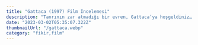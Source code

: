 ```yaml
---
title: "Gattaca (1997) Film İncelemesi"
description: "Tanrının zar atmadığı bir evren, Gattaca’ya hoşgeldiniz… Günümüze çok yakın bir gelecekte, insanlık artık doğacak bebeklerin genleri üzerinde değişiklik yapabilen bir teknoloji geliştirmiş durumda."
date: "2023-03-02T05:35:07.322Z"
thumbnailUrl: "/gattaca.webp"
category: "fikir,film"
---
```


<Date text="3 Mart 2023" />
<Title text="Gattaca (1997) Film İncelemesi" />
<Subtitle text="Tanrının zar atmadığı bir evren, Gattaca’ya hoşgeldiniz…" />

<Image src="/gattaca.webp" alt="politik dogruculuk" />

Günümüze çok yakın bir gelecekte, insanlık artık doğacak bebeklerin genleri üzerinde değişiklik yapabilen bir teknoloji geliştirmiş durumda. En başta amaçları hastalıklarından arınmış sağlıklı bir toplum yaratmak iken, bu teknolojiyi güçlü, zeki, kusursuza yakın bebekler oluşturmaya, hatta doğacak bebeklerin göz renginin bile belirlenmesinde kullanmaya başladılar.

Vincent genetik çalışmanın ürünü olarak değil normal yollarla dünyaya gelen bir çocuktur. Bu da onun potansiyel bazı hastalıklar ve negatif genetik özelliklerle doğmasına sebep olur. Bilim, Vincent doğduğu anda onun muhtemel sağlık problemlerini bir rapor halinde aileye sunar.

<Quote
  text="Nörolojik problem %60 olasılık,
    Ağır Depresyon %42 olasılık,
    Dikkat eksikliği %89 olasılık,
    Kalp hastalığı %99 olasılık,
    Tahmini yaşam süresi 30.2 yıl
"
/>

Vücudu yaşıtlarına göre zayıf, gözleri iyi görmüyordu. Ailesi, Vincent’e bir kardeş yapmaya karar verdi. Ama bu sefer risk almak istemediler. Parası olan insanların default tercihi olan “Tasarlanmış Bebek” yapmak üzere hastaneye gittiler. Burada yeni bebeklerini en iyi özellikleriyle seçtiler ve Vincent’in kardeşi dünyaya geldi. Vincent, kardeşinin gölgesinde büyümeye devam etti. Kardeşini hiç bir konuda yenemiyordu çünkü kardeşinin genleri her alanda ondan daha iyiydi. Yüzme yarışlarında hiç bir zaman kardeşini yenemiyordu. Zaman içinde Vincent, uzaya merak saldı. Artık yeni bir hayali vardı: Astronot olmak.

Gattaca evreninde kalifiye mesleklerin hepsi “Tasarlanmış Bebekler” kontrolündeydi. Şirketler, kendilerince haklı olarak, potansiyeli çok daha kuvvetli insanları istihdam etmeyi tercih ediyordu. Bu da normal doğanların ancak vasıf gerektirmeyen işlerde çalışabileceği anlamına geliyordu. Vincent astronot olarak çalışmak istediği “Gattaca” şirketine ancak temizlik görevlisi olarak girebildi. Buna karşılık Vincent, hayatı hiç de kaderine boyun eğerek yaşayan biri olmadı.

Zaman içinde Vincent, çok başarılı bir yüzücü olan ancak bir trafik kazası sonucu felç kalan Jerome ile bir anlaşma yapıp onun kimliğini kendisiyle değiştirdi. Artık Vincent, Jerome’a benzemek için ameliyatlar geçiriyor, onun parmak izini, kanını, idrarını Gattaca şirketinde astronot olmak için kullanıyordu. Jerome da bu anlaşmadan komisyon almakla birlikte belki de asıl amacı kendine yaşamak için bir amaç aramasıydı. Vincent, Jerome olarak şirkette önemli bir mevkiye kadar gelmiş oldu. Artık önünde asıl hedefi olan uzaya gidecek olan ekibin parçası olmak vardı.

Vincent hedefine adım adım yaklaşırken Gattaca şirketinde yaşanan bir cinayetle her şey alt üst oluyor ve bu evrene polisiye gerilimin de dahil olmasıyla birlikte film ayrı bir boyut kazanıyor.

Gattaca, muhteşem kurgulanmış bir evrene “kaybeden” olarak başlamış Vincent’in var olma mücadelesini izlediğimiz bir bilim kurgu gerilim filmi.
Bilimkurgu izlemeyi sevip üzerine düşünmeyi sevenlerin kesinlikle kaçırmaması gerektiğini düşünüyoruz.

Yazının devamında böyle bir öjeni distopyasında aklımızda kalan etkileyici kısımları, üzerine bir iki kelam etmek istediğimiz bazı konulardan bahsedeceğiz.

<Subheader text="Yeni Bir Eşitsizlik Tipi: Üst İnsan" />

Filmin önemli sahnelerinden birinde doktor, çocuk yapmak üzere gelen aileye şu cümleyi kuruyor: “Çocuğunuza olabilecek en iyi başlangıcı vermek için geldiniz.” Bir evren düşünün ki, herkes doğacak çocuğunun tüm özelliklerini sipariş vererek seçme şansına sahip olsun. Böyle bir dünyada, bunu tercih etmeyen ebeveynlerin çocuklarının hayatta başkalarına kıyasla başarılı olma şansları neredeyse yok.

Doğduğumuz aile ve ortam, geleceğimiz üzerinde zaten yeterince etkiliyken bir de tasarlanmış bebeklerin bedenen ve ruhen bizden daha güçlü ve sağlıklı doğması ile, hayat “doğal bebekler” için kaybeden olarak başlıyor. Her konuda olduğu gibi ekonomi, bu eşitsizliğin temelini oluşturmuş. Maddi açıdan güçsüz aileler çocuklarını normal yollarla doğurmak zorunda kalıp, çocuklarına iyi bir gelecek sağlayamıyor.

Şirketler personel yatırımlarını sağlıklı, güçlü, akıllılığı bilimle kanıtlanmış seçilmiş kişilere yaparken bizim gibi olanlarsa kimsenin yapmak istemeyeceği angarya işleri yapmak zorunda kalıyor. Böyle bir evrende de sosyal eşitsizliğin akıl almaz boyutlara geldiğini söylemek mümkün. Zenginler dünyaya yüksek potansiyelde çocuklar getirebilirken, dar gelirliler ise kaderlerine razı gelmek zorundalar. Böyle bir evrende yaşadığımız senaryoda genetik üstünlükler, toplumda avantaj elde etmekte o kadar etkili olacak ki, bu zamana kadar alıştığımız ekonomik, sosyokültürel, din, dil, ırk ve cinsiyet gibi farklılıkların hepsi yerini temelde iki ayrıma bırakıyor: Tasarlanarak doğanlar ve doğal yollarla doğanlar.

<Subheader text="Genetik Düzenlemelerin Oluşturabileceği Problemler" />

Teknolojinin bu yönde gelişmesinin pek çok hastalığın kökünü kazımasına sebep olmasıyla birlikte, insanlığa pek çok konuda karmaşık sorunlar çıkarabilir. Film de İncil’den bir referansla başlıyor.

<Quote text="Tanrı’nın eserini düşünün. Onun eğdiğini kim düzeltebilir?" />

Bilimin bir hastalığı ortadan kaldırmak için yaptığı bir gen düzenlemesinin o hastalığı ortadan kaldırmak dışında başka bir etkisi olabilir mi? Bu konuda günümüze kadar pek çok çalışma yapılmış ve her bir genin aynı zamanda birden çok fiziksel özelliği etkileyebildiği ortaya konulmuş. Teknolojinin henüz stabil hale gelmediği bir evrende, yeşil gözlü yapacak bir gen düzenlemesinin, ayak parmaklarında problem çıkartma ihtimali var. Belki de ortaya çıkacak bu problemlerin doğacak ilk nesilde değil de sonraki nesillerde ortaya çıkmaya ihtimali var. Bu durumda insanlığın sonunu bilimin hazırlayabileceği pek çok senaryo üretmek mümkün. Genetik düzenlemeler konusunda yapılacak çalışmaların sınırlarının belirlenmesi ve deneylerin, araştırmaların itinayla yapılması geleceğimiz için çok önemli gözüküyor.
